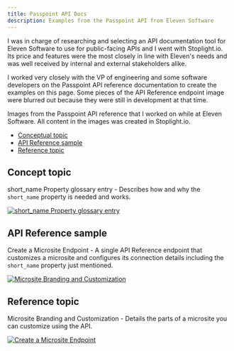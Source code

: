 ```yaml
---
title: Passpoint API Docs
description: Examples from the Passpoint API from Eleven Software
---
```


I was in charge of researching and selecting an API documentation tool for Eleven Software to use
for public-facing APIs and I went with Stoplight.io. Its price and features were the most closely in
line with Eleven's needs and was well received by internal and external stakeholders alike.

I worked very closely with the VP of engineering and some software developers on the Passpoint API
reference documentation to create the examples on this page. Some pieces of the API Reference
endpoint image were blurred out because they were still in development at that time.

Images from the Passpoint API reference that I worked on while at Eleven Software. All content in
the images was created in Stoplight.io.

* [Conceptual topic](#concept-topic)
* [API Reference sample](#api-reference)
* [Reference topic](#reference-topic)


## Concept topic

short_name Property glossary entry - Describes how and why the `short_name` property is needed and
works.

[![short_name Property glossary entry](/pp-api-concept.jpg)](/pp-api-concept.jpg)


## API Reference sample

Create a Microsite Endpoint - A single API Reference endpoint that customizes a microsite and
configures its connection details including the `short_name` property just mentioned.

[![Microsite Branding and Customization](/pp-api-ref.jpg)](/pp-api-ref.jpg)


## Reference topic

Microsite Branding and Customization - Details the parts of a microsite you can customize using the
API.

[![Create a Microsite Endpoint](/pp-api-ui-ref.jpg)](/pp-api-ui-ref.jpg)
